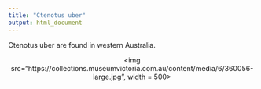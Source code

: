 ```yaml
---
title: "Ctenotus uber"
output: html_document
---
```


Ctenotus uber are found in western Australia.



<p align='center'>
<img src="https://collections.museumvictoria.com.au/content/media/6/360056-large.jpg", width = 500>
</p>